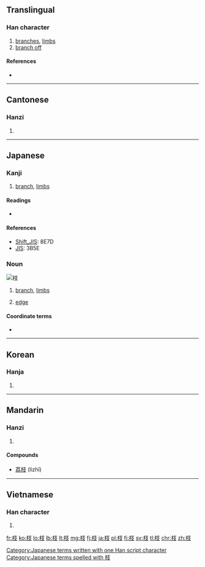 {{also|支}}

==Translingual==

===Han character===
{{Han char|rn=75|rad=木|as=04|sn=8|four=4494<sub>7</sub>|canj=木十水 (DJE)}}

# [[branches]], [[limbs]]
# [[branch off]]

====References====
* {{Han ref|kx=0516.120|dkj=14557|dj=0904.060|hdz=21165.070|uh=679D|ud=26525|bh=AA4B|bd=43595}}

----

==Cantonese==

===Hanzi===
{{yue-hanzi|jyut=|y=ji1}}

# {{defn|lang=yue|sort=木04}}

----

==Japanese==

===Kanji===
{{ja-kanji|grade=5|rs=木04}}

# [[branch]], [[limbs]]{{defn|lang=ja|sort=木04}}

====Readings====
* {{ja-readings|kanon=[[し]] (shi), [[き]] (ki)|goon=[[し]] (shi), [[ぎ]] (gi)|kun=[[えだ]] (eda)|nadzuke=[[え]] (e), [[えだ]] (eda), [[き]] (ki), [[しげ]] (shige), [[しな]] (shina)}}

====References====
* [[Wikipedia:Shift_JIS|Shift_JIS]]: 8E7D
* [[Wikipedia:JIS encoding|JIS]]: 3B5E

===Noun===
[[File:Acacia constricta branch.jpg|thumb|枝]]
{{ja-noun|k|hira=えだ|rom=eda|hidx=えだ}}

# [[branch]], [[limbs]]
# {{context|graph theory|lang=ja|sort=えだ}} [[edge]]

====Coordinate terms====
* {{term|葉||leaf|tr=[[は]], [[ha]]|lang=ja}}

[[Category:Japanese terms written with one Han script character]]
[[Category:Japanese terms spelled with 枝]]

----

==Korean==

===Hanja===
{{ko-hanja|hangeul=[[지]]|eumhun=|rv=ji|mr=chi|y=ci}}

# {{defn|lang=ko|sort=木04}}

----

==Mandarin==

===Hanzi===
{{cmn-hanzi|pin=[[qí]] ([[qi2]]), [[zhī]] ([[zhi1]])|wg=ch'i<sup>2</sup>, chih<sup>1</sup>}}

# {{defn|lang=cmn|sort=木04}}

====Compounds====
* [[荔枝]] (lìzhī)

----

==Vietnamese==

===Han character===
{{vi-hantu|[[chi]], [[che]]|rs=木04}}

# {{defn|lang=vi|sort=木04}}

[[fr:枝]]
[[ko:枝]]
[[lo:枝]]
[[lb:枝]]
[[lt:枝]]
[[mg:枝]]
[[fj:枝]]
[[ja:枝]]
[[pl:枝]]
[[fi:枝]]
[[sv:枝]]
[[tl:枝]]
[[chr:枝]]
[[zh:枝]]